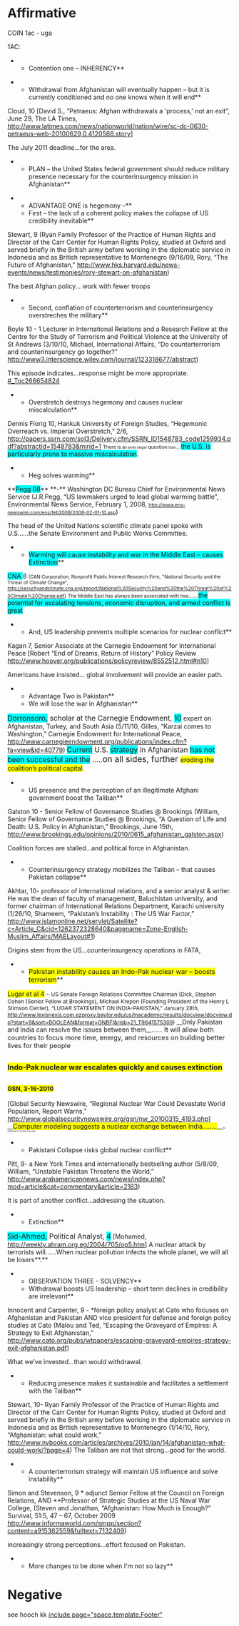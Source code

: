 =Affirmative= 
COIN 1ac - uga


1AC:

**Contention one – INHERENCY**

**Withdrawal from Afghanistan will eventually happen – but it is currently conditioned and no one knows when it will end**
Cloud, 10 [David S., “Petraeus: Afghan withdrawals a 'process,' not an exit”, June 29, The LA Times,
http://www.latimes.com/news/nationworld/nation/wire/sc-dc-0630-petraeus-web-20100629,0,4120568.story]

The July 2011 deadline...for the area.


**PLAN – the United States federal government should reduce military presence necessary for the counterinsurgency mission in Afghanistan**

**ADVANTAGE ONE is hegemony –**
**First – the lack of a coherent policy makes the collapse of US credibility inevitable**
Stewart, 9
(Ryan Family Professor of the Practice of Human Rights and Director of the Carr Center for Human Rights Policy, studied at Oxford and served briefly in the British army before working in the diplomatic service in Indonesia and as British representative to Montenegro (9/16/09, Rory, “The Future of Afghanistan,” http://www.hks.harvard.edu/news-events/news/testimonies/rory-stewart-on-afghanistan)

The best Afghan policy... work with fewer troops


**Second, conflation of counterterrorism and counterinsurgency overstreches the military**
Boyle 10 - 1 Lecturer in International Relations and a Research Fellow at the Centre for the Study of Terrorism and Political Violence at the University of St Andrews (3/10/10, Michael, International Affairs, “Do counterterrorism and counterinsurgency go together?” http://www3.interscience.wiley.com/journal/123318677/abstract)

This episode indicates...response might be more appropriate.
[[#_Toc266654824]]
**Overstretch destroys hegemony and causes nuclear miscalculation**
Dennis <span class="cite">Florig 10</span>, Hankuk University of Foreign Studies, “Hegemonic Overreach vs. Imperial Overstretch,” 2/6, http://papers.ssrn.com/sol3/Delivery.cfm/SSRN_ID1548783_code1259934.pdf?abstractid=1548783&mirid=1
<span class="underline"><span style="font-size: 8pt;">There is a</span></span><span style="font-size: 6pt;">n even larger </span><span class="underline"><span style="font-size: 8pt;">question</span></span><span style="font-size: 6pt;"> than.... </span><span class="Box"><span style="background-attachment: scroll; background-color: #00ffff; background-image: none; background-position: 0% 0%; background-repeat: repeat;">the U.S. is particularly prone to massive miscalculation</span>.</span>

**Heg solves warming**
<span class="Underline0">**<span style="background-attachment: scroll; background-color: #00ffff; background-image: none; background-position: 0% 0%; background-repeat: repeat;">Pegg 08</span>** **-** Washington DC Bureau Chief for Environmental News Service (J.R.Pegg, “US lawmakers urged to lead global warming battle”, Environmental News Service, February 1, 2008, </span><span style="font-size: 8pt;">[[http://www.ens-newswire.com/ens/feb2008/2008-02-01-10.asp]]</span><span class="Underline0">)</span>

<span class="Underline0">The head of the United Nations scientific climate panel spoke with U.S......the Senate Environment and Public Works Committee.</span>

**<span style="background-attachment: scroll; background-color: #00ffff; background-image: none; background-position: 0% 0%; background-repeat: repeat;">Warming will cause instability and war in the Middle East – causes Extinction</span>**
<span style="background-attachment: scroll; background-color: #00ffff; background-image: none; background-position: 0% 0%; background-repeat: repeat;">CNA </span>8
<span style="font-size: 8pt; margin-left: 0in;">(CAN Corporation, Nonprofit Public Interest Research Firm, "National Security and the Threat of Climate Change", [[http://securityandclimate.cna.org/report/National%20Security%20and%20the%20Threat%20of%20Climate%20Change.pdf]])</span>
<span style="font-size: 8pt;">The Middle East has always been associated with two.......</span><span class="UnderlineChar"><span style="background-attachment: scroll; background-color: #00ffff; background-image: none; background-position: 0% 0%; background-repeat: repeat;">the potential for escalating tensions, economic disruption, and armed conflict is great</span></span>

**And, US leadership prevents multiple scenarios for nuclear conflict**
Kagan 7, Senior Associate at the Carnegie Endowment for International Peace [Robert “End of Dreams, Return of History” Policy Review http://www.hoover.org/publications/policyreview/8552512.html#n10]

Americans have insisted... global involvement will provide an easier path.



**Advantage Two is Pakistan**
**We will lose the war in Afghanistan**
<span class="Author-Date"><span style="background-attachment: scroll; background-color: #00ffff; background-image: none; background-position: 0% 0%; background-repeat: repeat; font-size: 12pt;">Dorronsoro,</span><span style="font-size: 12.0pt;"> scholar at the Carnegie Endowment, <span style="background-attachment: scroll; background-color: #00ffff; background-image: none; background-position: 0% 0%; background-repeat: repeat;">10</span></span></span><span class="DebateUnderline"> expert on Afghanistan, Turkey, and South Asia (5/11/10, Gilles, “Karzai comes to Washington,” Carnegie Endowment for International Peace, </span>[[http://www.carnegieendowment.org/publications/index.cfm?fa=view&id=40779]]<span class="DebateUnderline">)</span>
<span style="margin-left: 0in;"><span class="DebateUnderline"><span style="background-attachment: scroll; background-color: #00ffff; background-image: none; background-position: 0% 0%; background-repeat: repeat; font-size: 12pt;">Current</span><span style="font-size: 12.0pt;"> U.S. <span style="background-attachment: scroll; background-color: #00ffff; background-image: none; background-position: 0% 0%; background-repeat: repeat;">strategy</span> in Afghanistan <span style="background-attachment: scroll; background-color: #00ffff; background-image: none; background-position: 0% 0%; background-repeat: repeat;">has not been successful and the</span> .....</span></span><span style="font-size: 14pt;">on all sides, further </span><span class="DebateUnderline"><span style="background-attachment: scroll; background-color: #ffff00; background-image: none; background-position: 0% 0%; background-repeat: repeat;">eroding the coalition’s political capital</span><span style="font-size: 11pt;">.</span></span></span>


**US presence and the perception of an illegitimate Afghani government boost the Taliban**
Galston 10 - Senior Fellow of Governance Studies @ Brookings (William, Senior Fellow of Governance Studies @ Brookings, “A Question of Life and Death: U.S. Policy in Afghanistan,” Brookings, June 15th, http://www.brookings.edu/opinions/2010/0615_afghanistan_galston.aspx)

Coalition forces are stalled...and political force in Afghanistan.


**Counterinsurgency strategy mobilizes the Taliban – that causes Pakistan collapse**
Akhtar, 10- professor of international relations, and a senior analyst & writer. He was the dean of faculty of management, Baluchistan university, and former chairman of International Relations Department, Karachi university (1/26/10, Shameem, “Pakistan’s Instability : The US War Factor,” http://www.islamonline.net/servlet/Satellite?c=Article_C&cid=1262372328640&pagename=Zone-English-Muslim_Affairs/MAELayout#1)

Origins stem from the US...counterinsurgency operations in FATA,

**<span style="background-attachment: scroll; background-color: #ffff00; background-image: none; background-position: 0% 0%; background-repeat: repeat; font-size: 11pt;">Pakistan instability causes an Indo-Pak nuclear war – boosts terrorism</span>**
<span class="Heading2Char"><span style="background-attachment: scroll; background-color: #ffff00; background-image: none; background-position: 0% 0%; background-repeat: repeat;">Lugar et al 4</span></span><span style="font-size: 11pt;"> - </span><span style="font-size: 9pt;">US Senate Foreign Relations Committee Chairman (Dick, Stephen Cohen (Senior Fellow at Brookings), Michael Krepon (Founding President of the Henry L Stimson Center), “LUGAR STATEMENT ON INDIA-PAKISTAN,” January 28th, <span style="color: black;">http://www.lexisnexis.com.ezproxy.baylor.edu/us/lnacademic/results/docview/docview.do?start=9&sort=BOOLEAN&format=GNBFI&risb=21_T9641575309</span>)</span>
<span class="Heading4Char">__Only Pakistan and India can resolve the issues between them__</span><span class="underline"><span style="font-size: 9pt;">.......</span></span><span style="font-size: 11pt;"><span class="underline"> It will allow both countries to focus more time, energy, and resources on building better lives for their people</span></span>
==<span style="background-attachment: scroll; background-color: #ffff00; background-image: none; background-position: 0% 0%; background-repeat: repeat; font-size: 12pt; font-style: normal;">Indo-Pak nuclear war escalates quickly and causes extinction </span>== 
==<span style="background-attachment: scroll; background-color: #ffff00; background-image: none; background-position: 0% 0%; background-repeat: repeat; font-size: 10pt; font-style: normal;">GSN, 3-16-2010</span>== 
[Global Security Newswire, “Regional Nuclear War Could Devastate World Population, Report Warns,” http://www.globalsecuritynewswire.org/gsn/nw_20100315_4193.php]
__<span style="background-attachment: scroll; background-color: #ffff00; background-image: none; background-position: 0% 0%; background-repeat: repeat;">Computer modeling suggests a nuclear exchange between India........</span>__<span style="font-size: 3pt;">the University of Colorado at Boulder.</span>


**Pakistani Collapse risks global nuclear conflict**
Pitt, 9- a New York Times and internationally bestselling author (5/8/09, William, “Unstable Pakistan Threatens the World,” http://www.arabamericannews.com/news/index.php?mod=article&cat=commentary&article=2183)

It is part of another conflict...addressing the situation.

**Extinction**
<span class="Author-Date"><span style="background-attachment: scroll; background-color: #00ffff; background-image: none; background-position: 0% 0%; background-repeat: repeat; font-size: 12pt;">Sid-Ahmed,</span><span style="font-size: 12.0pt;"> Political Analyst, <span style="background-attachment: scroll; background-color: #00ffff; background-image: none; background-position: 0% 0%; background-repeat: repeat;">4</span></span></span> [Mohamed, <span style="color: windowtext; text-decoration: none; text-underline: none;">[[http://weekly.ahram.org.eg/2004/705/op5.htm]]</span>]
<span class="DebateUnderline">A nuclear attack by terrorists will......When nuclear pollution infects the whole planet, we will all be losers</span>**.**


**OBSERVATION THREE - SOLVENCY**
**Withdrawal boosts US leadership – short term declines in credibility are irrelevant**
Innocent and Carpenter, 9 - *foreign policy analyst at Cato who focuses on Afghanistan and Pakistan AND vice president for defense and foreign policy studies at Cato (Malou and Ted, “Escaping the Graveyard of Empires: A Strategy to Exit Afghanistan,” http://www.cato.org/pubs/wtpapers/escaping-graveyard-empires-strategy-exit-afghanistan.pdf)

What we’ve invested...than would withdrawal.


**Reducing presence makes it sustainable and facilitates a settlement with the Taliban**
Stewart, 10- Ryan Family Professor of the Practice of Human Rights and Director of the Carr Center for Human Rights Policy, studied at Oxford and served briefly in the British army before working in the diplomatic service in Indonesia and as British representative to Montenegro (1/14/10, Rory, “Afghanistan: what could work,” http://www.nybooks.com/articles/archives/2010/jan/14/afghanistan-what-could-work/?page=4)
The Taliban are not that strong...good for the world.


**A counterterrorism strategy will maintain US influence and solve instability**
Simon and Stevenson, 9 * adjunct Senior Fellow at the Council on Foreign Relations, AND **Professor of Strategic Studies at the US Naval War College, (Steven and Jonathan, “Afghanistan: How Much is Enough?” Survival, 51:5, 47 – 67, October 2009 http://www.informaworld.com/smpp/section?content=a915362559&fulltext=7132409)

increasingly strong perceptions...effort focused on Pakistan.




**More changes to be done when I'm not so lazy**

=Negative= 
see hooch kk
[[include page="space.template.Footer"]]